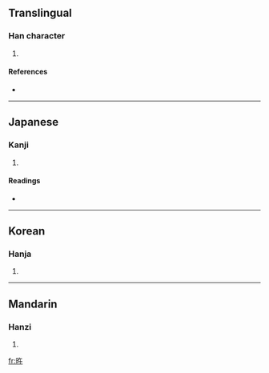==Translingual==

===Han character===
{{Han char|rn=72|rad=日|as=04|sn=8|four=|canj=日人十 (AOJ)}}

# {{defn|Han|sort=日04}}

====References====
* {{Han ref|kx=0490.300|dkj=13780|dj=0851.290|hdz=21490.070|uh=65FF|ud=26111}}

----

==Japanese==

===Kanji===
{{ja-kanji|grade=|rs=日04}}

# {{defn|Japanese}}

====Readings====
* {{ja-readings|on=[[ご]] (go)|kun=[[あきらか]] (akiraka)}}

----

==Korean==

===Hanja===
{{ko-hanja|hangeul=오|eumhun=|rv=o|mr=o|y=o}}

# {{defn|Korean}}

----

==Mandarin==

===Hanzi===
{{cmn-hanzi|pin=[[hùn]] ([[hun4]]), [[wǔ]] ([[wu3]])|wg=hun<sup>4</sup>, wu<sup>3</sup>}}

# {{defn|Mandarin}}

[[fr:旿]]